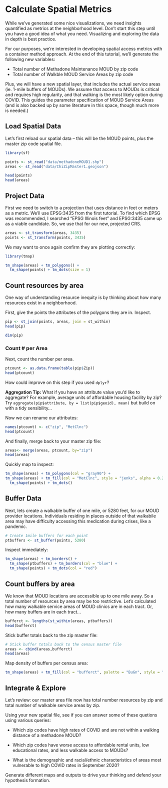 # Calculate Spatial Metrics

While we've generated some nice visualizations, we need insights quantified as metrics at the neighborhood level. Don't start this step until you have a good idea of what you need. Visualizing and exploring the data in depth is best practice.

For our purposes, we're interested in developing spatial access metrics with a container method approach. At the end of this tutorial, we'll generate the following new variables:

- Total number of Methadone Maintenance MOUD by zip code
- Total number of Walkble MOUD Service Areas by zip code

Plus, we will have a new spatial layer, that includes the actual service areas (ie. 1-mile buffers of MOUDs). We assume that access to MOUDs is critical and requires high regularity, and that walking is the most likely option during COVID. This guides the parameter specification of MOUD Service Areas (and is also backed up by some literature in this space, though much more is needed.)

## Load Spatial Data

Let's first reload our spatial data -- this will be the MOUD points, plus the master zip code spatial file.

```r
library(sf)

points <- st_read("data/methadoneMOUD1.shp")
areas <- st_read("data/ChiZipMaster1.geojson")

head(points)
head(areas)

```

## Project Data

First we need to switch to a projection that uses distance in feet or meters as a metric. We'll use EPSG:3435 from the first tutorial. To find which EPSG was recommended, I searched "EPSG Illinois feet" and EPSG:3435 came up as a viable candidate. So, we use that for our new, projected CRS.

```r

areas <- st_transform(areas, 3435)
points <- st_transform(points, 3435)

```

We may want to once again confirm they are plotting correctly:

```r
library(tmap)

tm_shape(areas) + tm_polygons() +
  tm_shape(points) + tm_dots(size = 1)
```

## Count resources by area

One way of understanding resource inequity is by thinking about how many resources exist in a neighborhood.

First, give the points the attributes of the polygons they are in. Inspect.

```r
pip <- st_join(points, areas, join = st_within)
head(pip)

dim(pip)
```

### Count # per Area
Next, count the number per area.

```r
ptcount <- as.data.frame(table(pip$Zip))
head(ptcount)
```
How could improve on this step if you used `dplyr`? 

**Aggregation Tip:** What if you have an attribute value you'd like to aggregate? For example, average units of affordable housing facility by zip? 
Try `aggregate(pip$attribute, by = list(pip$geoid), mean)` but build on with a tidy sensibility...

Now we can rename our attributes:

```r
names(ptcount) <- c("zip", "MetClnc")
head(ptcount)
```

And finally, merge back to your master zip file:

```r
areas<- merge(areas, ptcount, by="zip")
head(areas)
```

Quickly map to inspect:
```r
tm_shape(areas) + tm_polygons(col = "gray90") +
tm_shape(areas) + tm_fill(col = "MetClnc", style = "jenks", alpha = 0.2) +   
  tm_shape(points) + tm_dots() 
```


## Buffer Data
Next, lets create a walkable buffer of one mile, or 5280 feet, for our MOUD provider locations. Individuals residing in places outside of that walkabile area may have difficulty accessing this medication during crises, like a pandemic.

```r
# Create 1mile buffers for each point
ptbuffers <- st_buffer(points, 5280)
```

Inspect immediately:

```r
tm_shape(areas) + tm_borders() +
  tm_shape(ptbuffers) + tm_borders(col = "blue") +
  tm_shape(points) + tm_dots(col = "red") 
```


## Count buffers by area
We know that MOUD locations are accessible up to one mile away. So a total number of resources by area may be too restrictive. Let's calculated how many walkable service areas of MOUD clinics are in each tract. Or, how many buffers are in each tract...

```r
bufferct <- lengths(st_within(areas, ptbuffers))
head(bufferct)
```

Stick buffer totals back to the zip master file:

```r
# Stick buffer totals back to the census master file
areas <- cbind(areas,bufferct)
head(areas)
```

Map density of buffers per census area:

```r
tm_shape(areas) + tm_fill(col = "bufferct", palette = "BuGn", style = "quantile",title = "Housing Density")
```

## Integrate & Explore

Let's review: our master area file now has total number resources by zip and total number of walkable service areas by zip. 

Using your new spatial file, see if you can answer some of these quetions using various queries:

- Which zip codes have high rates of COVID and are not within a walking distance of a methadone MOUD?

- Which zip codes have worse access to affordable rental units, low educational rates, and less walkable access to MOUDs? 

- What is the demographic and racial/ethnic characteristics of areas most vulnerable to high COVID rates in September 2020? 

Generate different maps and outputs to drive your thinking and defend your hypothesis formation.


